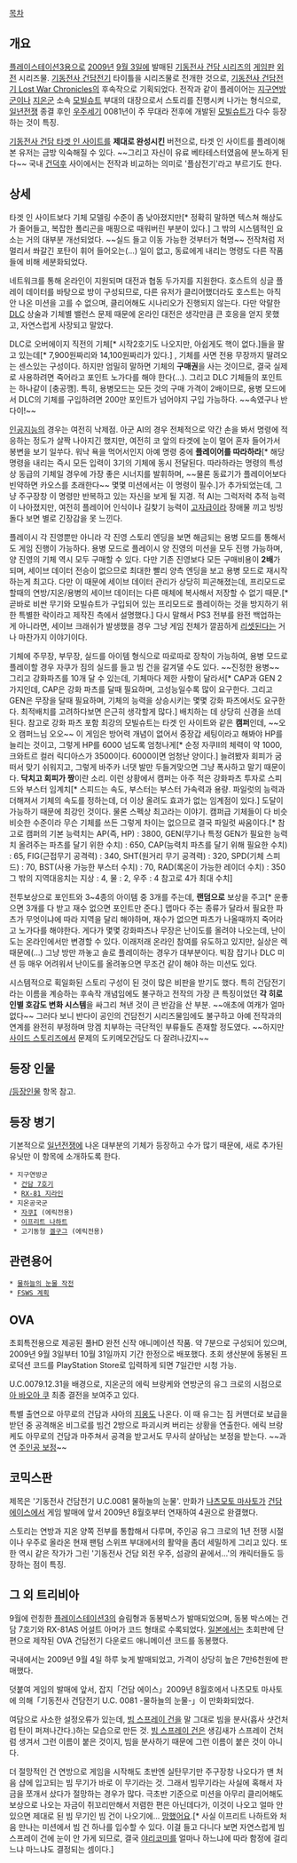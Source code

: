 [[목차]]

== 개요 ==
[[플레이스테이션3]]용으로 [[2009년]] [[9월 3일]]에 발매된 [[기동전사 건담 시리즈]]의 [[게임]]판 [[외전]] 시리즈물. [[기동전사 건담전기]] 타이틀을 시리즈물로 전개한 것으로, [[기동전사 건담전기 Lost War Chronicles]]의 후속작으로 기획되었다. 전작과 같이 플레이어는 [[지구연방군]]이나 [[지온군]] 소속 [[모빌슈트]] 부대의 대장으로서 스토리를 진행시켜 나가는 형식으로, [[일년전쟁]] 종결 후인 [[우주세기]] 0081년이 주 무대라 전후에 개발된 [[모빌슈트]]가 다수 등장하는 것이 특징.

[[기동전사 건담 타겟 인 사이트]]를 '''제대로 완성시킨''' 버전으로, 타겟 인 사이트를 플레이해본 유저는 금방 익숙해질 수 있다. ~~그리고 자신이 유료 베타테스터였음에 분노하게 된다~~ 국내 [[건덕후]] 사이에서는 전작과 비교하는 의미로 '플삼전기'라고 부르기도 한다.


== 상세 ==
타겟 인 사이트보다 기체 모델링 수준이 좀 낮아졌지만[* 정확히 말하면 텍스쳐 해상도가 줄어들고, 복잡한 폴리곤을 매핑으로 때워버린 부분이 있다.] 그 밖의 시스템적인 요소는 거의 대부분 개선되었다. ~~실드 들고 이동 가능한 것부터가 혁명~~ 전작처럼 저 멀리서 쏴갈긴 포탄이 휘어 들어오는(...) 일이 없고, 동료에게 내리는 명령도 다른 작품들에 비해 세분화되었다.

네트워크를 통해 온라인이 지원되며 대전과 협동 두가지를 지원한다. 호스트의 싱글 플레이 데이터를 바탕으로 방이 구성되므로, 다른 유저가 클리어했더라도 호스트는 아직 안 나온 미션을 고를 수 없으며, 클리어해도 시나리오가 진행되지 않는다. 다만 악랄한 [[DLC]] 상술과 기체별 밸런스 문제 때문에 온라인 대전은 생각만큼 큰 호응을 얻지 못했고, 자연스럽게 사장되고 말았다.

DLC로 오버에이지 직전의 기체[* 시작2호기도 나오지만, 아쉽게도 핵이 없다.]들을 팔고 있는데[* 7,900원짜리와 14,100원짜리가 있다.] , 기체를 사면 전용 무장까지 딸려오는 센스있는 구성이다. 하지만 엄밀히 말하면 기체의 '''구매권'''을 사는 것이므로, 결국 실제로 사용하려면 죽어라고 포인트 노가다를 해야 한다(...). 그리고 DLC 기체들의 포인트는 하나같이 [충공깽]. 특히, 용병모드는 모든 것의 구매 가격이 2배이므로, 용병 모드에서 DLC의 기체를 구입하려면 200만 포인트가 넘어야지 구입 가능하다. ~~속였구나 반다이!~~

[[인공지능]]의 경우는 여전히 낙제점. 아군 AI의 경우 전체적으로 약간 손을 봐서 명령에 적응하는 정도가 살짝 나아지긴 했지만, 여전히 코 앞의 타겟에 눈이 멀어 혼자 들어가서 봉변을 보기 일쑤다. 워낙 욕을 먹어서인지 아예 명령 중에 '''플레이어를 따라하라'''[* 해당 명령을 내리는 즉시 모든 입력이 3기의 기체에 동시 전달된다. 따라하라는 명령의 특성상 동급의 기체일 경우에 가장 좋은 시너지를 발휘하며, ~~물론 동료기가 플레이어보다 빈약하면 카오스를 초래한다~~ 몇몇 미션에서는 이 명령이 필수.]가 추가되었는데, 그냥 주구장창 이 명령만 반복하고 있는 자신을 보게 될 지경. 적 AI는 그럭저럭 추적 능력이 나아졌지만, 여전히 플레이어 인식이나 길찾기 능력이 [[고자]]급이라 장애물 끼고 빙빙 돌다 보면 별로 긴장감을 못 느낀다.

플레이시 각 진영뿐만 아니라 각 진영 스토리 엔딩을 보면 해금되는 용병 모드를 통해서도 게임 진행이 가능하다. 용병 모드로 플레이시 양 진영의 미션을 모두 진행 가능하며, 양 진영의 기체 역시 모두 구매할 수 있다. 다만 기존 진영보다 모든 구매비용이 '''2배'''가 되며, 세이브 데이터 전승이 없으므로 최대한 빨리 양측 엔딩을 보고 용병 모드로 재시작하는게 최고다. 다만 이 때문에 세이브 데이터 관리가 상당히 피곤해졌는데, 프리모드로 할때의 연방/지온/용병의 세이브 데이터는 다른 매체에 복사해서 저장할 수 없기 때문.[* 곧바로 비싼 무기와 모빌슈트가 구입되어 있는 프리모드로 플레이하는 것을 방지하기 위한 특별한 락이라고 제작진 측에서 설명했다.] 다시 말해서 PS3 전부를 완전 백업하는 게 아니라면, 세이브 크래쉬가 발생했을 경우 그냥 게임 전체가 깔끔하게 [[리셋]]된다는 거나 마찬가지 이야기이다. 

기체에 주무장, 부무장, 실드를 아이템 형식으로 따로따로 장착이 가능하여, 용병 모드로 플레이할 경우 자쿠가 짐의 실드를 들고 빔 건을 갈겨댈 수도 있다. ~~진정한 용병~~ 그리고 강화파츠를 10개 달 수 있는데, 기체마다 제한 사항이 달라서[* CAP과 GEN 2가지인데, CAP은 강화 파츠를 달때 필요하며, 고성능일수록 많이 요구한다. 그리고 GEN은 무장을 달때 필요하며, 기체의 능력을 상승시키는 몇몇 강화 파츠에서도 요구한다. 최적배치를 고려하다보면 은근히 생각할게 많다.] 배치하는 데 상당히 신경을 쓰데 된다. 참고로 강화 파츠 포함 최강의 모빌슈트는 타겟 인 사이트와 같은 '''캠퍼'''인데, ~~오오 캠퍼느님 오오~~ 이 게임은 방어력 개념이 없어서 중장갑 세팅이라고 해봐야 HP를 늘리는 것이고, 그렇게 HP를 6000 넘도록 엄청나게[* 순정 자쿠II의 체력이 약 1000, 크와트르 컬러 릭디아스가 3500이다. 6000이면 엄청난 양이다.] 늘려봤자 회피가 굼떠서 맞기 쉬워지고, 그렇게 바주카 너댓 발만 두들겨맞으면 그냥 폭사하고 말기 때문이다. '''닥치고 회피가 짱'''이란 소리. 이런 상황에서 캠퍼는 아주 적은 강화파츠 투자로 스피드와 부스터 임계치[* 스피드는 속도, 부스터는 부스터 가속력과 용량. 파일럿의 능력과 더해져서 기체의 속도를 정하는데, 더 이상 올려도 효과가 없는 임계점이 있다.] 도달이 가능하기 때문에 최강인 것이다. 물론 스펙상 최고라는 이야기. 캠퍼급 기체들이 다 비슷비슷한 수준이라 무슨 기체를 쓰든 그렇게 차이는 없으므로 결국 파일럿 싸움이다.[* 참고로 캠퍼의 기본 능력치는 AP(즉, HP) : 3800, GEN(무기나 특정 GEN가 필요한 능력치 올려주는 파츠를 달기 위한 수치) : 650, CAP(능력치 파츠를 달기 위해 필요한 수치) : 65, FIG(근접무기 공격력) : 340, SHT(원거리 무기 공격력) : 320, SPD(기체 스피드) : 70, BST(사용 가능한 부스터 수치) : 70, RAD(록온이 가능한 레이더 수치) : 350 그 밖의 지역대응치는 지상 : 4, 물 : 2, 우주 : 4 참고로 4가 최대 수치]

전투보상으로 포인트와 3~4종의 아이템 중 3개를 주는데, '''랜덤으로''' 보상을 주고[* 운좋으면 3개를 다 받고 재수 없으면 포인트만 준다.] 맵마다 주는 종류가 달라서 필요한 파츠가 무엇이냐에 따라 지역을 달리 해야하며, 재수가 없으면 파츠가 나올때까지 죽어라고 노가다를 해야한다. 게다가 몇몇 강화파츠나 무장은 난이도를 올려야 나오는데, 난이도는 온라인에서만 변경할 수 있다. 이래저래 온라인 참여를 유도하고 있지만, 실상은 렉때문에(...) 그냥 방만 까놓고 솔로 플레이하는 경우가 대부분이다. 빅잠 잡기나 DLC 미션 등 매우 어려워서 난이도를 올려놓으면 무조건 같이 해야 하는 미션도 있다.

시스템적으로 획일화된 스토리 구성이 된 것이 많은 비판을 받기도 했다. 특히 건담전기라는 이름을 계승하는 후속작 개념임에도 불구하고 전작의 가장 큰 특징이었던 '''각 히로인별 호감도 변화 시스템'''을 싸그리 쳐낸 것이 큰 반감을 산 부분. ~~애초에 여캐가 얼마 없다~~ 그러다 보니 반다이 공인의 건담전기 시리즈물임에도 불구하고 아예 전작과의 연계를 완전히 부정하며 망겜 치부하는 극단적인 부류들도 존재할 정도였다. ~~하지만 [[사이드 스토리즈]]에서 문제의 도키메모건담도 다 잘려나갔지~~


== 등장 인물 ==
[[/등장인물]] 항목 참고.


== 등장 병기 ==
기본적으로 [[일년전쟁]]에 나온 대부분의 기체가 등장하고 수가 많기 때문에, 새로 추가된 유닛만 이 항목에 소개하도록 한다.

 * 지구연방군
  * [[건담 7호기]]
  * [[RX-81 지라인]]
 * 지온공국군
  * [[자쿠I]] (에릭전용)
  * [[이프리트 나하트]]
  * 고기동형 [[겔구그]] (에릭전용)

== 관련용어 ==
 * [[물하늘의 눈물 작전]] 
 * [[FSWS 계획]]


== OVA ==
초회특전용으로 제공된 풀HD 완전 신작 애니메이션 작품. 약 7분으로 구성되어 있으며, 2009년 9월 3일부터 10월 31일까지 기간 한정으로 배포했다. 초회 생산분에 동봉된 프로덕션 코드를 PlayStation Store로 입력하게 되면 7일간만 시청 가능.

U.C.0079.12.31을 배경으로, 지온군의 에릭 브랑케와 연방군의 유그 크로의 시점으로 [[아 바오아 쿠]] 최종 결전을 보여주고 있다.

특별 출연으로 아무로의 건담과 샤아의 [[지옹]]도 나온다. 이 때 유그는 짐 커맨더로 보급을 받던 중 공격해온 비그로를 빔건 2방으로 파괴시켜 버리는 상황을 연출한다. 에릭 브랑케도 아무로의 건담과 마주쳐서 공격을 받고서도 무사히 살아남는 보정을 받는다. ~~과연 [[주인공 보정]]~~


== 코믹스판 ==
제목은 '기동전사 건담전기 U.C.0081 물하늘의 눈물'. 만화가 [[나츠모토 마사토]]가 [[건담 에이스]]에서 게임 발매에 앞서 2009년 8월호부터 연재하여 4권으로 완결했다.

스토리는 연방과 지온 양쪽 전부를 통합해서 다루며, 주인공 유그 크로의 1년 전쟁 시절이나 우주로 올라온 현재 팬텀 스위프 부대에서의 활약을 좀더 세밀하게 그리고 있다. 또한 역시 같은 작가가 그린 '기동전사 건담 외전 우주, 섬광의 끝에서…'의 캐릭터들도 등장하는 점이 특징.


== 그 외 트리비아 ==
9월에 런칭한 [[플레이스테이션3]]의 슬림형과 동봉박스가 발매되었으며, 동봉 박스에는 건담 7호기와 RX-81AS 어설트 아머가 코드 형태로 수록되었다. [[일본]]에서는 초회판에 단편으로 제작된 OVA 건담전기 다운로드 애니메이션 코드를 동봉했다.

국내에서는 2009년 9월 4일 하루 늦게 발매되었고, 가격이 상당히 높은 7만6천원에 판매했다.

덧붙여 게임의 발매에 앞서, 잡지「건담 에이스」2009년 8월호에서 나츠모토 마사토에 의해「기동전사 건담전기 U.C. 0081 -물하늘의 눈물-」이 만화화되었다.

여담으로 사소한 설정오류가 있는데, [[빔 스프레이 건]]을 말 그대로 빔을 분사(흡사 샷건처럼 탄이 퍼져나간다.)하는 모습으로 만든 것. [[빔 스프레이 건]]은 생김새가 스프레이 건처럼 생겨서 그런 이름이 붙은 것이지, 빔을 분사하기 때문에 그런 이름이 붙은 것이 아니다.

더 절망적인 건 연방으로 게임을 시작해도 초반엔 실탄무기만 주구장창 나오다가 맨 처음 샵에 입고되는 빔 무기가 바로 이 무기라는 것. 그래서 빔무기라는 사실에 혹해서 자금을 쪼개서 샀다가 절망하는 경우가 많다. 극초반 기준으로 미션을 아무리 클리어해도 보상으로 나오는 자금이 쥐꼬리만해서 저렴한 편은 아닌데다가, 이것이 나오고 얼마 안 있으면 제대로 된 빔 무기인 빔 건이 나오기에... [[망했어요]].[* 사실 이프리트 나하트와 처음 만나는 미션에서 빔 건 하나를 입수할 수 있다. 이걸 들고 다니다 보면 자연스럽게 빔 스프레이 건에 눈이 안 가게 되므로, 결국 [[야리코미]]를 얼마나 하느냐에 따라 함정에 걸리느냐 마느냐도 결정되는 셈이다.]


